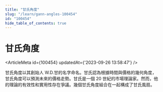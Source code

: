 ```yaml
---
title: "甘氏角度"
slug: "/learn/gann-angles-100454"
id: "100454"
hide_table_of_contents: true
---
```



# 甘氏角度

<ArticleMeta id={100454} updatedAt={'2023-09-26 13:58:47'} />
<div className='border-solid border-b border-t-0 my-4 border-[var(--ifm-color-gray-300)]' />

甘氏角度以其創始人 W.D.甘的名字命名。甘氏認為根據時間與價格的幾何角度，甘氏角度可以預測未來的價格走勢。甘氏是一個 20 世紀的市場理論家。然而，他的理論的有效性和實用性存在爭議。幾個甘氏角度組合在一起構成了甘氏風扇。
